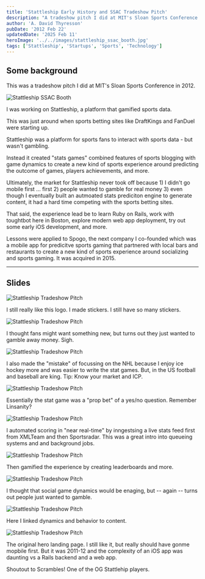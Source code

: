 ```yaml
---
title: 'Stattleship Early History and SSAC Tradeshow Pitch'
description: "A tradeshow pitch I did at MIT's Sloan Sports Conference in 2012 about Stattleship, a platform that gamified sports data."
author: 'A. David Thyresson'
pubDate: '2012 Feb 22'
updatedDate: '2025 Feb 11'
heroImage: '../../images/stattleship_ssac_booth.jpg'
tags: ['Stattleship', 'Startups', 'Sports', 'Technology']
---
```



## Some background

This was a tradeshow pitch I did at MIT's Sloan Sports Conference in 2012.

<Image src={image1} alt="Stattleship SSAC Booth" class="shadow-lg"/>

I was working on Stattleship, a platform that gamified sports data.

This was just around when sports betting sites like DraftKings and FanDuel were starting up.

Stattleship was a platform for sports fans to interact with sports data - but wasn't gambling.

Instead it created "stats games" combined features of sports blogging with game dynamics to create a new kind of sports experience around predicting the outcome of games, players achievements, and more.

Ultimately, the market for Stattleship never took off because 1) I didn't go mobile first ... first 2) people wanted to gamble for real money 3) even though I eventually built an autmoated stats prediciton engine to generate content, it had a hard time competing with the sports betting sites.

That said, the experience lead be to learn Ruby on Rails, work with toughtbot here in Boston, explore modern web app deployment, try out some early iOS development, and more.

Lessons were applied to Spogo, the next company I co-founded which was a mobile app for predicitve sports gaming that partnered with local bars and restaurants to create a new kind of sports experience around socializing and sports gaming. It was acquired in 2015.

---

## Slides

<Image src={image2} alt="Stattleship Tradeshow Pitch" class="shadow-lg" />

I still really like this logo. I made stickers. I still have so many stickers.

<Image src={image3} alt="Stattleship Tradeshow Pitch" class="shadow-lg" />

I thought fans might want something new, but turns out they just wanted to gamble away money. Sigh.

<Image src={image4} alt="Stattleship Tradeshow Pitch" class="shadow-lg" />

I also made the "mistake" of focussing on the NHL because I enjoy ice hockey more and was easier to write the stat games. But, in the US football and baseball are king. Tip: Know your market and ICP.

<Image src={image5} alt="Stattleship Tradeshow Pitch" class="shadow-lg" />

Essentially the stat game was a "prop bet" of a yes/no question. Remember Linsanity?

<Image src={image6} alt="Stattleship Tradeshow Pitch" class="shadow-lg" />

I automated scoring in "near real-time" by inngestsing a live stats feed first from XMLTeam and then Sportsradar. This was a great intro into queueing systems and and background jobs.

<Image src={image7} alt="Stattleship Tradeshow Pitch" class="shadow-lg" />

Then gamified the experience by creating leaderboards and more.

<Image src={image8} alt="Stattleship Tradeshow Pitch" class="shadow-lg" />

I thought that social game dynamics would be enaging, but -- again -- turns out people just wanted to gamble.

<Image src={image9} alt="Stattleship Tradeshow Pitch" class="shadow-lg" />

Here I linked dynamics and behavior to content.

<Image src={image10} alt="Stattleship Tradeshow Pitch" class="shadow-lg" />

The original hero landing page. I still like it, but really should have gonme mopbile first. But it was 2011-12 and the complexity of an iOS app was daunting vs a Rails backend and a web app.

Shoutout to Scrambles! One of the OG Stattlehip players.
